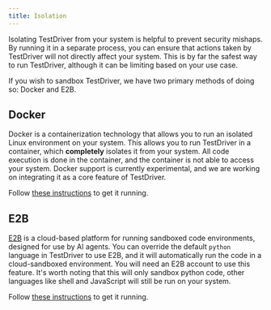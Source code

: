 ```yaml
---
title: Isolation
---
```


Isolating TestDriver from your system is helpful to prevent security mishaps. By running it in a separate process, you can ensure that actions taken by TestDriver will not directly affect your system. This is by far the safest way to run TestDriver, although it can be limiting based on your use case.

If you wish to sandbox TestDriver, we have two primary methods of doing so: Docker and E2B.

## Docker

Docker is a containerization technology that allows you to run an isolated Linux environment on your system. This allows you to run TestDriver in a container, which **completely** isolates it from your system. All code execution is done in the container, and the container is not able to access your system. Docker support is currently experimental, and we are working on integrating it as a core feature of TestDriver.

Follow [these instructions](/integrations/docker) to get it running.

## E2B

[E2B](https://e2b.dev/) is a cloud-based platform for running sandboxed code environments, designed for use by AI agents. You can override the default `python` language in TestDriver to use E2B, and it will automatically run the code in a cloud-sandboxed environment. You will need an E2B account to use this feature. It's worth noting that this will only sandbox python code, other languages like shell and JavaScript will still be run on your system.

Follow [these instructions](/integrations/e2b) to get it running.
